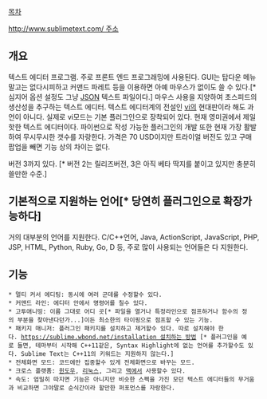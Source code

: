 [[목차]]

[[http://www.sublimetext.com/ 주소]]

== 개요 ==
텍스트 에디터 프로그램. 주로 프론트 엔드 프로그래밍에 사용된다. GUI는 탑다운 메뉴 말고는 없다시피하고 커맨드 파레트 등을 이용하면 아예 마우스가 없이도 쓸 수 있다.[* 심지어 옵션 설정도 그냥 [[JSON]] 텍스트 파일이다.] 마우스 사용을 지양하여 초스피드의 생산성을 추구하는 텍스트 에디터.
텍스트 에디터계의 전설인 [[vi]]의 현대판이라 해도 과언이 아니다. 실제로 vi모드는 기본 플러그인으로 장착되어 있다. 현재 영미권에서 제일 핫한 텍스트 에디터이다. 파이썬으로 작성 가능한 플러그인의 개발 또한 현재 가장 활발하여 무시무시한 갯수를 자랑한다.
가격은 70 USD이지만 트라이얼 버전도 있고 구매 팝업을 빼면 기능 상의 차이는 없다.

버전 3까지 있다. [* 버전 2는 릴리즈버전, 3은 아직 베타 딱지를 붙이고 있지만 충분히 쓸만한 수준.]

== 기본적으로 지원하는 언어[* 당연히 플러그인으로 확장가능하다] ==
거의 대부분의 언어를 지원한다. C/C++언어, Java, ActionScript, JavaScript, PHP, JSP, HTML, Python, Ruby, Go, D 등, 주로 많이 사용되는 언어들은 다 지원한다.

== 기능 ==
 * 멀티 커서 에디팅: 동시에 여러 군데를 수정할수 있다.
 * 커맨드 라인: 에디터 안에서 명령어를 칠수 있다.
 * 고투애니띵: 이름 그대로 어디 곳[* 파일을 열거나 특정라인으로 점프하거나 함수의 정의 부분을 찾아낸다던가...]이든 최소한의 타이핑으로 점프할 수 있는 기능.
 * 패키지 매니저: 플러그인 패키지를 설치하고 제거할수 있다. 따로 설치해야 한다. [[https://sublime.wbond.net/installation 설치하는 방법]] [* 플러그인을 예로 들면, 테마부터 시작해 C++11같은, Syntax Highlight에 없는 언어를 추가할수도 있다. Sublime Text는 C++11의 키워드는 지원하지 않는다.]
 * 전체화면 모드: 코드에만 집중할수 있게 전체화면으로 바꾸는 모드.
 * 크로스 플랫폼: [[윈도우]], [[리눅스]], 그리고 [[맥]]에서 사용할수 있다.
 * 속도: 엄밀히 따지면 기능은 아니지만 비슷한 스펙을 가진 모던 텍스트 에디터들의 무거움과 비교하면 그야말로 순식간이라 할만한 퍼포먼스를 자랑한다.
